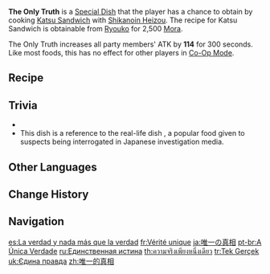 {{Food Infobox
|id              = 108390
|description     = On the tender, moist scrambled eggs lies a juicy katsu fried to golden perfection, its aroma most enticing indeed... Having been tempted to gobble the dish down, you are somehow seized by the urge to let out all that is hidden in your heart &mdash; this is not some sort of secret weapon of Heizou... is it?
|type            = ATK-Boosting Dishes
|effectType      = ATK Up
|effect          = Increases all party members' ATK by '''114''' for 300s.
|eff_att1        = ATK
|quality         = 2
|character       = Shikanoin Heizou
|base            = Katsu Sandwich
}}
'''The Only Truth''' is a [[Special Dish]] that the player has a chance to obtain by cooking [[Katsu Sandwich]] with [[Shikanoin Heizou]]. The recipe for Katsu Sandwich is obtainable from [[Ryouko]] for 2,500 [[Mora]].

The Only Truth increases all party members' ATK by '''114''' for 300 seconds. Like most foods, this has no effect for other players in [[Co-Op Mode]].

==Recipe==
{{Recipe
|type = Cooking
|character = Shikanoin Heizou
|Flour = 3
|Raw Meat = 2
|Cabbage = 1
|sort = Flour;Raw Meat;Cabbage
}}

==Trivia==
* {{Mail Attachments by Category List}}
* This dish is a reference to the real-life dish {{w|Katsudon}}, a popular food given to suspects being interrogated in Japanese investigation media.

==Other Languages==
{{Other Languages
|en      = The Only Truth
|zhs     = 唯一的真相
|zhs_rm  = Wéiyī de Zhēnxiàng
|zht     = 唯一的真相
|zht_rm  = Wéiyī de Zhēnxiàng
|zh_tl   = The Only Truth
|ja      = 唯一の真相
|ja_rm   = Yuiitsu no Shinsou{{Assumed}}
|ja_tl   = The Only Truth
|ko      = 진실은 단 하나
|ko_rm   = Jinsil'eun Dan Hana
|ko_tl   = The Truth is Only One
|es      = La verdad y nada más que la verdad
|es_tl   = The Truth and Nothing More Than the Truth
|fr      = Vérité unique
|fr_tl   = Unique Truth
|ru      = Единственная истина
|ru_tl   = The Only Truth
|th      = ความจริงเพียงหนึ่งเดียว
|th_rm   = 
|th_tl   = 
|vi      = {{tt|Chân Tướng|真相}} Duy Nhất
|vi_tl   = The Only Truth
|de      = Nichts als die Wahrheit
|de_tl   = Nothing But the Truth
|id      = The Only Truth
|pt      = A Única Verdade
|pt_tl   = 
|tr      = Tek Gerçek
|tr_tl   = The Only Truth
|it      = L'unica verità
|it_tl   = 
}}

==Change History==
{{Change History|2.8}}

==Navigation==
{{Food Navbox|type=Special Dishes}}

[[es:La verdad y nada más que la verdad]]
[[fr:Vérité unique]]
[[ja:唯一の真相]]
[[pt-br:A Única Verdade]]
[[ru:Единственная истина]]
[[th:ความจริงเพียงหนึ่งเดียว]]
[[tr:Tek Gerçek]]
[[uk:Єдина правда]]
[[zh:唯一的真相]]
